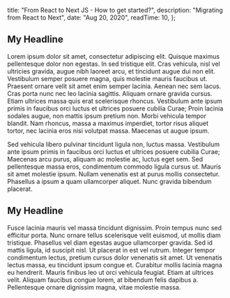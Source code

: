 
  title: "From React to Next JS - How to get started?",
  description: "Migrating from React to Next",
  date: "Aug 20, 2020",
  readTime: 10,
};


## My Headline

Lorem ipsum dolor sit amet, consectetur adipiscing elit. Quisque maximus
pellentesque dolor non egestas. In sed tristique elit. Cras vehicula, nisl vel
ultricies gravida, augue nibh laoreet arcu, et tincidunt augue dui non elit.
Vestibulum semper posuere magna, quis molestie mauris faucibus ut. Praesent
ornare velit sit amet enim semper lacinia. Aenean nec sem lacus. Cras porta
nunc nec leo lacinia sagittis. Aliquam ornare gravida cursus. Etiam ultrices
massa quis erat scelerisque rhoncus. Vestibulum ante ipsum primis in faucibus
orci luctus et ultrices posuere cubilia Curae; Proin lacinia sodales augue, non
mattis ipsum pretium non. Morbi vehicula tempor blandit. Nam rhoncus, massa a
maximus imperdiet, tortor risus aliquet tortor, nec lacinia eros nisi volutpat
massa. Maecenas ut augue ipsum.

Sed vehicula libero pulvinar tincidunt ligula non, luctus massa. Vestibulum
ante ipsum primis in faucibus orci luctus et ultrices posuere cubilia Curae;
Maecenas arcu purus, aliquam ac molestie ac, luctus eget sem. Sed pellentesque
massa eros, condimentum commodo ligula cursus ut. Mauris sit amet molestie
ipsum. Nullam venenatis est at purus mollis consectetur. Phasellus a ipsum a
quam ullamcorper aliquet. Nunc gravida bibendum placerat.

## My Headline

Fusce lacinia mauris vel massa tincidunt dignissim. Proin tempus nunc sed
efficitur porta. Nunc ornare tellus scelerisque velit euismod, ut mollis diam
tristique. Phasellus vel diam egestas augue ullamcorper gravida. Sed id mattis
ligula, id suscipit nisl. Ut placerat in est vel rutrum. Integer tempor
condimentum lectus, pretium cursus dolor venenatis sit amet. Ut venenatis
lectus massa, eu tincidunt ipsum congue et. Curabitur mollis lacinia magna eu
hendrerit. Mauris finibus leo ut orci vehicula feugiat. Etiam at ultrices
velit. Aliquam faucibus congue lorem, at bibendum felis dapibus a. Pellentesque
ornare dignissim magna, vitae molestie massa.
